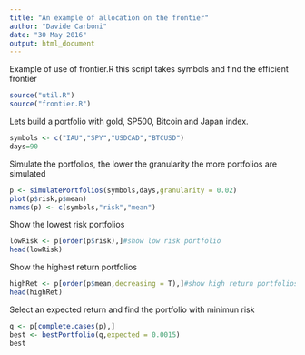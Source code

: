 ```yaml
---
title: "An example of allocation on the frontier"
author: "Davide Carboni"
date: "30 May 2016"
output: html_document
---
```


Example of use of frontier.R this script takes symbols and find the efficient frontier 

```r
source("util.R")
source("frontier.R")

```

Lets build a portfolio with gold, SP500, Bitcoin and Japan index.
```r
symbols <- c("IAU","SPY","USDCAD","BTCUSD")
days=90

```


Simulate the portfolios, the lower the granularity the more portfolios are simulated
```r
p <- simulatePortfolios(symbols,days,granularity = 0.02)
plot(p$risk,p$mean)
names(p) <- c(symbols,"risk","mean")
```


Show the lowest risk portfolios
```r
lowRisk <- p[order(p$risk),]#show low risk portfolio
head(lowRisk)
```

Show the highest return portfolios
```r

highRet <- p[order(p$mean,decreasing = T),]#show high return portfolios
head(highRet)
```

Select an expected return and find the portfolio with minimun risk
```r
q <- p[complete.cases(p),]
best <- bestPortfolio(q,expected = 0.0015)
best
```



